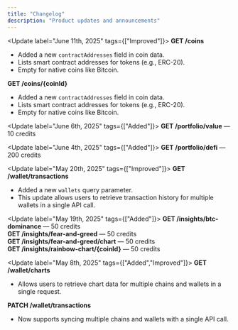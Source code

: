 ```yaml
---
title: "Changelog"
description: "Product updates and announcements"
---
```


<Update label="June 11th, 2025" tags={["Improved"]}>
  **GET /coins**  
  - Added a new `contractAddresses` field in coin data.  
  - Lists smart contract addresses for tokens (e.g., ERC-20).  
  - Empty for native coins like Bitcoin.

  **GET /coins/{coinId}**  
  - Added a new `contractAddresses` field in coin data.  
  - Lists smart contract addresses for tokens (e.g., ERC-20).  
  - Empty for native coins like Bitcoin.
</Update>

<Update label="June 6th, 2025" tags={["Added"]}>
  **GET /portfolio/value** — 10 credits
</Update>

<Update label="June 4th, 2025" tags={["Added"]}>
  **GET /portfolio/defi** — 200 credits
</Update>

<Update label="May 20th, 2025" tags={["Improved"]}>
  **GET /wallet/transactions**  
  - Added a new `wallets` query parameter.  
  - This update allows users to retrieve transaction history for multiple wallets in a single API call.
</Update>

<Update label="May 19th, 2025" tags={["Added"]}>
  **GET /insights/btc-dominance** — 50 credits  
  **GET /insights/fear-and-greed** — 50 credits  
  **GET /insights/fear-and-greed/chart** — 50 credits  
  **GET /insights/rainbow-chart/{coinId}** — 50 credits
</Update>

<Update label="May 8th, 2025" tags={["Added","Improved"]}>
  **GET /wallet/charts**  
  - Allows users to retrieve chart data for multiple chains and wallets in a single request.

  **PATCH /wallet/transactions**  
  - Now supports syncing multiple chains and wallets with a single API call.
</Update>
